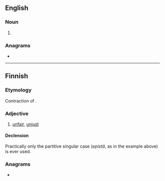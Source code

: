 {{also|épis}}
==English==

===Noun===
{{head|en|noun form}}

# {{plural of|en|epi}}

===Anagrams===
* {{anagrams|en|a=eips|PIEs|Peis|Seip|Sipe|ipes|pies|pisé|sipe|spie}}

----

==Finnish==

===Etymology===
Contraction of {{m|fi|epäreilu||unfair, unjust}}.

===Adjective===
{{fi-adj}}

# {{lb|fi|slang}} [[unfair]], [[unjust]]
#: {{usex|fi|On ihan '''epistä''', että...|It's quite '''unfair''' that...}}

====Declension====
Practically only the partitive singular case (''epistä'', as in the example above) is ever used.

{{fi-decl-vastaus|pos=adj|epi|ä}}

===Anagrams===
* {{anagrams|fi|a=eips|pesi|sepi}}